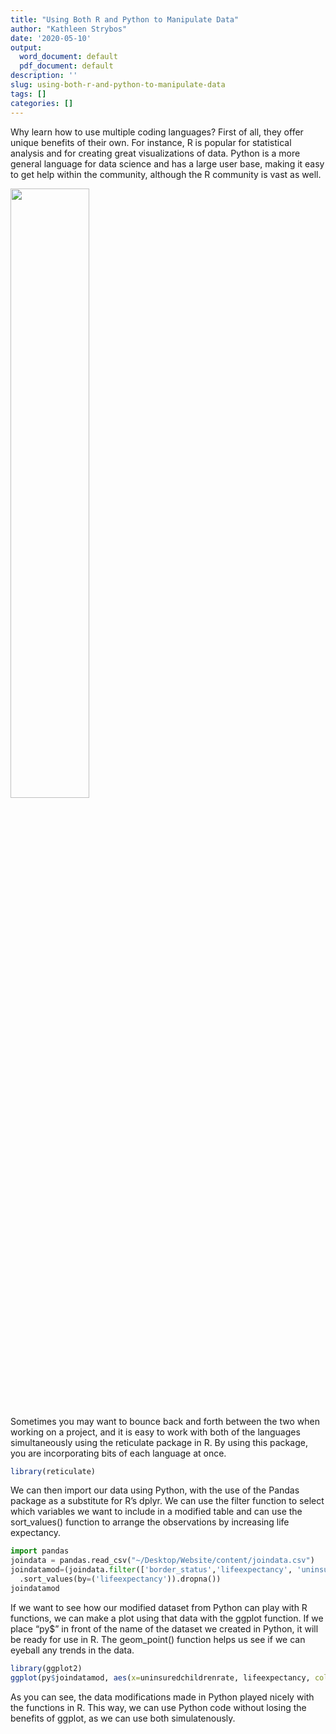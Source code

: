 ```yaml
---
title: "Using Both R and Python to Manipulate Data"
author: "Kathleen Strybos"
date: '2020-05-10'
output:
  word_document: default
  pdf_document: default
description: ''
slug: using-both-r-and-python-to-manipulate-data
tags: []
categories: []
---
```


Why learn how to use multiple coding languages? First of all, they offer unique benefits of their own. For instance, R is popular for statistical analysis and for creating great visualizations of data. Python is a more general language for data science and has a large user base, making it easy to get help within the community, although the R community is vast as well.

![](/blog/2020-05-10-using-both-r-and-python-to-manipulate-data_files/pythonrimage.png){width=50% height=50%}

Sometimes you may want to bounce back and forth between the two when working on a project, and it is easy to work with both of the languages simultaneously using the reticulate package in R. By using this package, you are incorporating bits of each language at once.

```r
library(reticulate)
```

We can then import our data using Python, with the use of the Pandas package as a substitute for R's dplyr. We can use the filter function to select which variables we want to include in a modified table and can use the sort_values() function to arrange the observations by increasing life expectancy.

```python
import pandas
joindata = pandas.read_csv("~/Desktop/Website/content/joindata.csv")
joindatamod=(joindata.filter(['border_status','lifeexpectancy', 'uninsuredchildrenrate'])
  .sort_values(by=('lifeexpectancy')).dropna())
joindatamod
```

If we want to see how our modified dataset from Python can play with R functions, we can make a plot using that data with the ggplot function. If we place "py$" in front of the name of the dataset we created in Python, it will be ready for use in R. The geom_point() function helps us see if we can eyeball any trends in the data. 

```r
library(ggplot2)
ggplot(py$joindatamod, aes(x=uninsuredchildrenrate, lifeexpectancy, color=border_status))+geom_point()+ggtitle("Life Expectancy by Rate of Uninsured Children")
```

As you can see, the data modifications made in Python played nicely with the functions in R. This way, we can use Python code without losing the benefits of ggplot, as we can use both simulatenously.